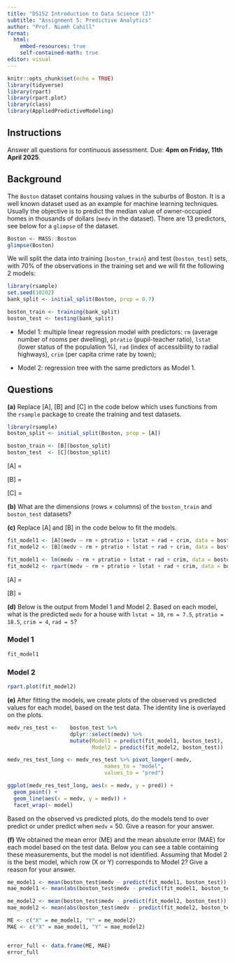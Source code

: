 ```yaml
---
title: "DS152 Introduction to Data Science (2)"
subtitle: "Assignment 5: Predictive Analytics"
author: "Prof. Niamh Cahill"
format: 
  html:
    embed-resources: true
    self-contained-math: true
editor: visual
---
```


```r
knitr::opts_chunk$set(echo = TRUE)
library(tidyverse)
library(rpart)
library(rpart.plot)
library(class)
library(AppliedPredictiveModeling)
```

## Instructions

Answer all questions for continuous assessment. Due: **4pm on Friday, 11th April 2025**.

## Background

The `Boston` dataset contains housing values in the suburbs of Boston. It is a well known dataset used as an example for machine learning techniques. Usually the objective is to predict the median value of owner-occupied homes in thousands of dollars (`medv` in the dataset). There are 13 predictors, see below for a `glimpse` of the dataset.

```r
Boston <- MASS::Boston
glimpse(Boston)
```

We will split the data into training (`boston_train`) and test (`boston_test`) sets, with 70% of the observations in the training set and we will fit the following 2 models:

```r
library(rsample)
set.seed(10202)
bank_split <- initial_split(Boston, prop = 0.7)

boston_train <- training(bank_split)
boston_test <- testing(bank_split)
```

-   Model 1: multiple linear regression model with predictors: `rm` (average number of rooms per dwelling), `ptratio` (pupil-teacher ratio), `lstat` (lower status of the population %), `rad` (index of accessibility to radial highways), `crim` (per capita crime rate by town);

-   Model 2: regression tree with the same predictors as Model 1.

## Questions

**(a)** Replace \[A\], \[B\] and \[C\] in the code below which uses functions from the `rsample` package to create the training and test datasets.

```r
library(rsample)
boston_split <- initial_split(Boston, prop = [A])

boston_train <- [B](boston_split)
boston_test  <- [C](boston_split)
```

\[A\] =

\[B\] =

\[C\] =

**(b)** What are the dimensions (rows $\times$ columns) of the `boston_train` and `boston_test` datasets?

**(c)** Replace \[A\] and \[B\] in the code below to fit the models.

```r
fit_model1 <- [A](medv ~ rm + ptratio + lstat + rad + crim, data = boston_train)
fit_model2 <- [B](medv ~ rm + ptratio + lstat + rad + crim, data = boston_train)
```

```r
fit_model1 <- lm(medv ~ rm + ptratio + lstat + rad + crim, data = boston_train)
fit_model2 <- rpart(medv ~ rm + ptratio + lstat + rad + crim, data = boston_train)
```

\[A\] =

\[B\] =

**(d)** Below is the output from Model 1 and Model 2. Based on each model, what is the predicted `medv` for a house with `lstat = 10`, `rm = 7.5`, `ptratio = 18.5`, `crim = 4`, `rad = 5`?

### Model 1

```r
fit_model1
```

### Model 2

```r
rpart.plot(fit_model2)
```

**(e)** After fitting the models, we create plots of the observed vs predicted values for each model, based on the test data. The identity line is overlayed on the plots.

```r
medv_res_test <-    boston_test %>% 
                    dplyr::select(medv) %>% 
                    mutate(Model1 = predict(fit_model1, boston_test),
                           Model2 = predict(fit_model2, boston_test))

medv_res_test_long <- medv_res_test %>% pivot_longer(-medv, 
                               names_to = "model",
                               values_to = "pred")

ggplot(medv_res_test_long, aes(x = medv, y = pred)) +
  geom_point() + 
  geom_line(aes(x = medv, y = medv)) +
  facet_wrap(~ model)
```

Based on the observed vs predicted plots, do the models tend to over predict or under predict when `medv` = 50. Give a reason for your answer.

**(f)** We obtained the mean error (ME) and the mean absolute error (MAE) for each model based on the test data. Below you can see a table containing these measurements, but the model is not identified. Assuming that Model 2 is the best model, which row (X or Y) corresponds to Model 2? Give a reason for your answer.

```r
me_model1 <- mean(boston_test$medv - predict(fit_model1, boston_test))
mae_model1 <- mean(abs(boston_test$medv - predict(fit_model1, boston_test)))

me_model2 <- mean(boston_test$medv - predict(fit_model2, boston_test))
mae_model2 <- mean(abs(boston_test$medv - predict(fit_model2, boston_test)))
```

```r
ME <- c("X" = me_model1, "Y" = me_model2)
MAE <- c("X" = mae_model1, "Y" = mae_model2)


error_full <- data.frame(ME, MAE)
error_full
```
